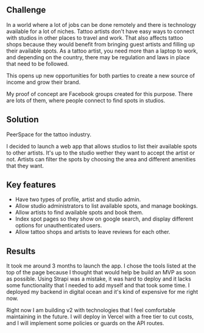 
<AppWorkHeader />

## Challenge

In a world where a lot of jobs can be done remotely and there is technology available for a lot of niches. Tattoo artists don't have easy ways to connect with studios in other places to travel and work. That also affects tattoo shops because they would benefit from bringing guest artists and filling up their available spots. As a tattoo artist, you need more than a laptop to work, and depending on the country, there may be regulation and laws in place that need to be followed.

This opens up new opportunities for both parties to create a new source of income and grow their brand.

My proof of concept are Facebook groups created for this purpose. There are lots of them, where people connect to find spots in studios.

## Solution

PeerSpace for the tattoo industry.

I decided to launch a web app that allows studios to list their available spots to other artists. It's up to the studio wether they want to accept the artist or not.
Artists can filter the spots by choosing the area and different amenities that they want.

## Key features

* Have two types of profile, artist and studio admin.
* Allow studio administrators to list available spots, and manage bookings.
* Allow artists to find available spots and book them.
* Index spot pages so they show on google search, and display different options for unauthenticated users.
* Allow tattoo shops and artists to leave reviews for each other.

## Results

It took me around 3 months to launch the app. I chose the tools listed at the top of the page because I thought that would help be build an MVP as soon as possible. Using Strapi was a mistake, it was hard to deploy and it lacks some functionality that I needed to add myself and that took some time. I deployed my backend in digital ocean and it's kind of expensive for me right now.

Right now I am building v2 with technologies that I feel comfortable maintaining in the future. I will deploy in Vercel with a free tier to cut costs, and I will implement some policies or guards on the API routes.